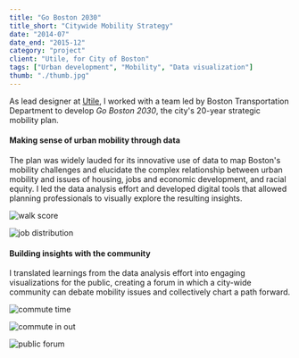 ```yaml
---
title: "Go Boston 2030"
title_short: "Citywide Mobility Strategy"
date: "2014-07"
date_end: "2015-12"
category: "project"
client: "Utile, for City of Boston"
tags: ["Urban development", "Mobility", "Data visualization"]
thumb: "./thumb.jpg"
---
```

As lead designer at [Utile](http://www.utiledesign.com), I worked with a team led by Boston Transportation Department to develop _Go Boston 2030_, the city's 20-year strategic mobility plan. 

<h4>Making sense of urban mobility through data</h4>

The plan was widely lauded for its innovative use of data to map Boston's mobility challenges and elucidate the complex relationship between urban mobility and issues of housing, jobs and economic development, and racial equity. I led the data analysis effort and developed digital tools that allowed planning professionals to visually explore the resulting insights.

![walk score](6.walkscore-01.jpg "Walkability as a luxury amenity: how car-dependent one is in Boston is very much related to one's socio-economic status, which highlights equity as a key driver of future mobility planning (data courtesy of Walkscore)")

![job distribution](5.jobs-02.jpg "While white collar jobs (blue and green) are concentrated in areas well-served by hub-and-spoke transit systems, blue collar jobs (red) are more spread across the urban periphery, imposing additional cost burdens on workers who need to get to them")

<h4>Building insights with the community</h4>

I translated learnings from the data analysis effort into engaging visualizations for the public, creating a forum in which a city-wide community can debate mobility issues and collectively chart a path forward.

![commute time](4.posters.jpg "Example of public-facing visualization, highlighting the relationship between one's commute and issues of job accessibility and economic opportunity")

![commute in out](4.In-out-09.jpg "Where trips come from")

![public forum](public-forum.jpeg "One of many public forums")

